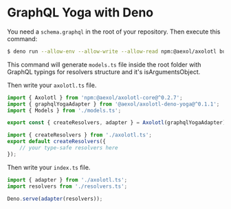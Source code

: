 # GraphQL Yoga with Deno

You need a `schema.graphql` in the root of your repository. Then execute this command:

```sh
$ deno run --allow-env --allow-write --allow-read npm:@aexol/axolotl build -m ./models.ts -s schema.graphql
```

This command will generate `models.ts` file inside the root folder with GraphQL
typings for resolvers structure and it's isArgumentsObject.

Then write your `axolotl.ts` file.

```ts filename="axolotl.ts"
import { Axolotl } from 'npm:@aexol/axolotl-core@^0.2.7';
import { graphqlYogaAdapter } from '@aexol/axolotl-deno-yoga@^0.1.1';
import { Models } from './models.ts';

export const { createResolvers, adapter } = Axolotl(graphqlYogaAdapter)<Models>();
```

```ts filename="resolvers.ts"
import { createResolvers } from './axolotl.ts';
export default createResolvers({
    // your type-safe resolvers here
});
```

Then write your `index.ts` file.

```ts filename="index.ts"
import { adapter } from './axolotl.ts';
import resolvers from './resolvers.ts';

Deno.serve(adapter(resolvers));
```

